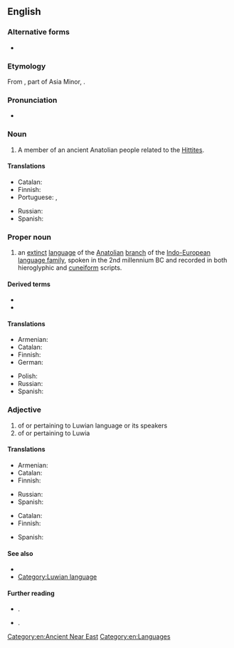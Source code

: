 ==English==
{{wikipedia}}

===Alternative forms===
* {{l|en|Luvian}}

===Etymology===
From {{w|Luwia}}, part of Asia Minor, {{suffix|en||ian}}.

===Pronunciation===
* {{IPA|/ˈluːvi.ən/|/ˈluːi.ən/|/ˈluːwi.ən/|lang=en}}

===Noun===
{{en-noun}}

# A member of an ancient Anatolian people related to the [[Hittite]]s.

====Translations====
{{trans-top|member of an ancient Anatolian people}}
* Catalan: {{t|ca|luvi|m|f}}
* Finnish: {{t|fi|luuvi}}
* Portuguese: {{t|pt|luvita|m|f}}, {{t|pt|lúvio|m}}
{{trans-mid}}
* Russian: {{t|ru|лувиец}}
* Spanish: {{t|es|luvita|m|f}}
{{trans-bottom}}

===Proper noun===
{{en-proper noun}}

# an [[extinct]] [[language]] of the [[Anatolian]] [[branch]] of the [[Indo-European]] [[language family]], spoken in the 2nd millennium BC and recorded in both hieroglyphic and [[cuneiform]] scripts.

====Derived terms====
* {{l|en|Hieroglyphic Luwian}}
* {{l|en|Cuneiform Luwian}}

====Translations====
{{trans-top|language}}
* Armenian: {{t|hy|լուվերեն}}
* Catalan: {{t|ca|luvi|m}}
* Finnish: {{t|fi|luuvi}}
* German: {{t+|de|Luwisch|n}}
{{trans-mid}}
* Polish: {{t|pl|luwijski|m}}
* Russian: {{t|ru|лувийский|m}}
* Spanish: {{t|es|luvita|m}}
{{trans-bottom}}

===Adjective===
{{en-adj|-}}

# of or pertaining to Luwian language or its speakers
# of or pertaining to Luwia

====Translations====
{{trans-top|of or pertaining to Luwian language or its speakers}}
* Armenian: {{t|hy|լուվական}}
* Catalan: {{t|ca|luvi}}
* Finnish: {{t|fi|[[luuvi|luuvin]][[kielinen]]}}
{{trans-mid}}
* Russian: {{t|ru|лувийский}}
* Spanish: {{t|es|luvita}}
{{trans-bottom}}

{{trans-top|of or pertaining to Luwia}}
* Catalan: {{t|ca|luvi}}
* Finnish: {{t|fi|luuvilainen}}
{{trans-mid}}
* Spanish: {{t|es|luvita}}
{{trans-bottom}}

====See also====
* {{langlist}}
* [[:Category:Luwian language|Category:Luwian language]]

====Further reading====
* {{ISO 639|3code=xlu}}.
* {{ISO 639|3code=hlu}}.

[[Category:en:Ancient Near East]]
[[Category:en:Languages]]
